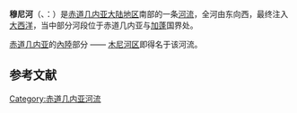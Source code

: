 {{unreferenced|time=2015-01-08T17:20:18+00:00}}
{{Expand|time=2015-01-08T17:08:46+00:00}}
{{about|非洲西部的一條河流|同名的前西班牙殖民地|里约穆尼}}

'''穆尼河'''（{{lang-es|Río Muni}}、{{link-en|芳语|Fang language}}：{{lang|ro|Mbini}}）是[[赤道几内亚|赤道几内亚]][[大陸大區_(赤道幾內亞)|大陆地区]]南部的一条[[河流|河流]]，全河由东向西，最终注入[[大西洋|大西洋]]，当中部分河段位于赤道几内亚与[[加蓬|加蓬]]国界处。

[[赤道几内亚|赤道几内亚]]的[[內陸|內陸]]部分 —— [[木尼河区|木尼河区]]即得名于该河流。

==参考文献==
{{reflist}}

[[Category:赤道几内亚河流|Category:赤道几内亚河流]]